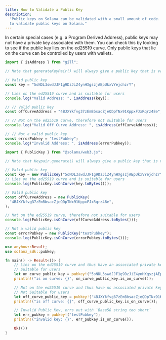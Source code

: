 ```yaml
---
title: How to Validate a Public Key
description:
  "Public keys on Solana can be validated with a small amount of code. Learn how
  to validate public keys on Solana."
---
```


In certain special cases (e.g. a Program Derived Address), public keys may not
have a private key associated with them. You can check this by looking to see if
the public key lies on the ed25519 curve. Only public keys that lie on the curve
can be controlled by users with wallets.

<CodeTabs storage="cookbook">

```typescript !! title="gill"
import { isAddress } from "gill";

// Note that generateKeyPair() will always give a public key that is valid for users

// Valid public key
const key = "5oNDL3swdJJF1g9DzJiZ4ynHXgszjAEpUkxVYejchzrY";

// Lies on the ed25519 curve and is suitable for users
console.log("Valid Address: ", isAddress(key));

// // Valid public key
const offCurveAddress = "4BJXYkfvg37zEmBbsacZjeQDpTNx91KppxFJxRqrz48e";

// // Not on the ed25519 curve, therefore not suitable for users
console.log("Valid Off Curve Address: ", isAddress(offCurveAddress));

// // Not a valid public key
const errorPubkey = "testPubkey";
console.log("Invalid Address: ", isAddress(errorPubkey));
```

```typescript !! title="Legacy"
import { PublicKey } from "@solana/web3.js";

// Note that Keypair.generate() will always give a public key that is valid for users

// Valid public key
const key = new PublicKey("5oNDL3swdJJF1g9DzJiZ4ynHXgszjAEpUkxVYejchzrY");
// Lies on the ed25519 curve and is suitable for users
console.log(PublicKey.isOnCurve(key.toBytes()));

// Valid public key
const offCurveAddress = new PublicKey(
  "4BJXYkfvg37zEmBbsacZjeQDpTNx91KppxFJxRqrz48e",
);

// Not on the ed25519 curve, therefore not suitable for users
console.log(PublicKey.isOnCurve(offCurveAddress.toBytes()));

// Not a valid public key
const errorPubkey = new PublicKey("testPubkey");
console.log(PublicKey.isOnCurve(errorPubkey.toBytes()));
```

```rust !! title="Rust"
use anyhow::Result;
use solana_sdk::pubkey;

fn main() -> Result<()> {
    // Lies on the ed25519 curve and thus have an associated private key
    // Suitable for users
    let on_curve_public_key = pubkey!("5oNDL3swdJJF1g9DzJiZ4ynHXgszjAEpUkxVYejchzrY");
    println!("is on curve: {}", on_curve_public_key.is_on_curve());

    // Not on the ed25519 curve and thus have no associated private key
    // Not Suitable for users
    let off_curve_public_key = pubkey!("4BJXYkfvg37zEmBbsacZjeQDpTNx91KppxFJxRqrz48e");
    println!("is off curve: {}", off_curve_public_key.is_on_curve());

    // Invalid Public Key, errs out with `Base58 string too short`
    let err_pubkey = pubkey!("testPubkey");
    println!("invalid key: {}", err_pubkey.is_on_curve());

    Ok(())
}
```

</CodeTabs>
